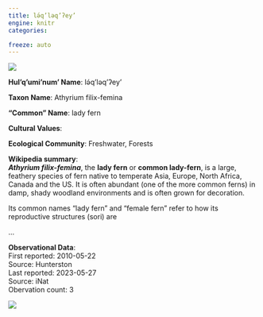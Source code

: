 ```yaml
---
title: lə́q’ləq’ʔey’
engine: knitr
categories:

freeze: auto
---
```

![](https://static.inaturalist.org/photos/2071508/medium.jpg){fig-alt="lə́q’ləq’ʔey’ - lady fern"}

**Hul'q'umi'num' Name**: lə́q’ləq’ʔey’



**Taxon Name**: Athyrium filix-femina

**"Common" Name**: lady fern

**Cultural Values**:  

::: {layout-nrow=1 style="width:60%"}

:::

**Ecological Community**: Freshwater, Forests

**Wikipedia summary**:  
<i><b>Athyrium filix-femina</b></i>, the <b>lady fern</b> or <b>common lady-fern</b>, is a large, feathery species of fern native to temperate Asia, Europe, North Africa, Canada and the US. It is often abundant (one of the more common ferns) in damp, shady woodland environments and is often grown for decoration.
</p><p>Its common names "lady fern" and "female fern" refer to how its reproductive structures (sori) are</p>...

**Observational Data**:   
First reported: 2010-05-22  
Source: Hunterston  
Last reported: 2023-05-27  
Source: iNat  
Obervation count: 3

![](community_dist.png)
